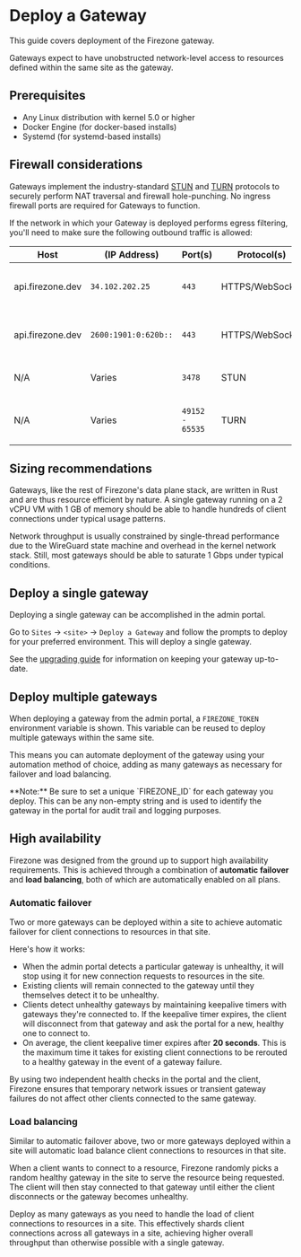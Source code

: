 
# Deploy a Gateway

This guide covers deployment of the Firezone gateway.

Gateways expect to have unobstructed network-level access to resources defined
within the same site as the gateway.

## Prerequisites

- Any Linux distribution with kernel 5.0 or higher
- Docker Engine (for docker-based installs)
- Systemd (for systemd-based installs)

## Firewall considerations

Gateways implement the industry-standard
[STUN](https://datatracker.ietf.org/doc/html/rfc8489) and
[TURN](https://www.rfc-editor.org/rfc/rfc8155.html) protocols to securely
perform NAT traversal and firewall hole-punching. No ingress firewall ports are
required for Gateways to function.

If the network in which your Gateway is deployed performs egress filtering,
you'll need to make sure the following outbound traffic is allowed:

| Host             | (IP Address)         | Port(s)         | Protocol(s)     | Purpose                    |
| ---------------- | -------------------- | --------------- | --------------- | -------------------------- |
| api.firezone.dev | `34.102.202.25`      | `443`           | HTTPS/WebSocket | Control Plane API (IPv4)   |
| api.firezone.dev | `2600:1901:0:620b::` | `443`           | HTTPS/WebSocket | Control Plane API (IPv6)   |
| N/A              | Varies               | `3478`          | STUN            | STUN protocol signaling    |
| N/A              | Varies               | `49152 - 65535` | TURN            | TURN protocol channel data |

## Sizing recommendations

Gateways, like the rest of Firezone's data plane stack, are written in Rust and
are thus resource efficient by nature. A single gateway running on a 2 vCPU VM
with 1 GB of memory should be able to handle hundreds of client connections
under typical usage patterns.

Network throughput is usually constrained by single-thread performance due to
the WireGuard state machine and overhead in the kernel network stack. Still,
most gateways should be able to saturate 1 Gbps under typical conditions.

## Deploy a single gateway

Deploying a single gateway can be accomplished in the admin portal.

Go to `Sites` -> `<site>` -> `Deploy a Gateway` and follow the prompts to deploy
for your preferred environment. This will deploy a single gateway.

See the [upgrading guide](/kb/administer/upgrading) for information on keeping
your gateway up-to-date.

## Deploy multiple gateways

When deploying a gateway from the admin portal, a `FIREZONE_TOKEN` environment
variable is shown. This variable can be reused to deploy multiple gateways
within the same site.

This means you can automate deployment of the gateway using your automation
method of choice, adding as many gateways as necessary for failover and load
balancing.

<Alert color="warning">
  **Note:** Be sure to set a unique `FIREZONE_ID` for each gateway you deploy.
  This can be any non-empty string and is used to identify the gateway in the
  portal for audit trail and logging purposes.
</Alert>

## High availability

Firezone was designed from the ground up to support high availability
requirements. This is achieved through a combination of **automatic failover**
and **load balancing**, both of which are automatically enabled on all plans.

### Automatic failover

Two or more gateways can be deployed within a site to achieve automatic failover
for client connections to resources in that site.

Here's how it works:

- When the admin portal detects a particular gateway is unhealthy, it will stop
  using it for new connection requests to resources in the site.
- Existing clients will remain connected to the gateway until they themselves
  detect it to be unhealthy.
- Clients detect unhealthy gateways by maintaining keepalive timers with
  gateways they're connected to. If the keepalive timer expires, the client will
  disconnect from that gateway and ask the portal for a new, healthy one to
  connect to.
- On average, the client keepalive timer expires after **20 seconds**. This is
  the maximum time it takes for existing client connections to be rerouted to a
  healthy gateway in the event of a gateway failure.

By using two independent health checks in the portal and the client, Firezone
ensures that temporary network issues or transient gateway failures do not
affect other clients connected to the same gateway.

### Load balancing

Similar to automatic failover above, two or more gateways deployed within a site
will automatic load balance client connections to resources in that site.

When a client wants to connect to a resource, Firezone randomly picks a random
healthy gateway in the site to serve the resource being requested. The client
will then stay connected to that gateway until either the client disconnects or
the gateway becomes unhealthy.

Deploy as many gateways as you need to handle the load of client connections to
resources in a site. This effectively shards client connections across all
gateways in a site, achieving higher overall throughput than otherwise possible
with a single gateway.
